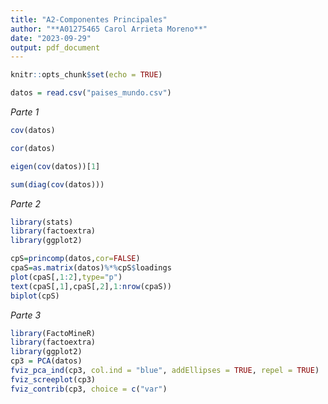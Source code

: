 ---
title: "A2-Componentes Principales"
author: "**A01275465 Carol Arrieta Moreno**"
date: "2023-09-29"
output: pdf_document
---
```{r setup, include=FALSE}
knitr::opts_chunk$set(echo = TRUE)
```

```{r}
datos = read.csv("paises_mundo.csv") 
```
*Parte 1*
```{r}
cov(datos)
```
```{r}
cor(datos)
```
```{r}
eigen(cov(datos))[1]
```
```{r}
sum(diag(cov(datos)))
```

*Parte 2*
```{r}
library(stats)
library(factoextra)
library(ggplot2)

cpS=princomp(datos,cor=FALSE)
cpaS=as.matrix(datos)%*%cpS$loadings
plot(cpaS[,1:2],type="p")
text(cpaS[,1],cpaS[,2],1:nrow(cpaS))
biplot(cpS)
```


*Parte 3*
```{r}
library(FactoMineR)
library(factoextra)
library(ggplot2) 
cp3 = PCA(datos)
fviz_pca_ind(cp3, col.ind = "blue", addEllipses = TRUE, repel = TRUE)
fviz_screeplot(cp3)
fviz_contrib(cp3, choice = c("var")
```

